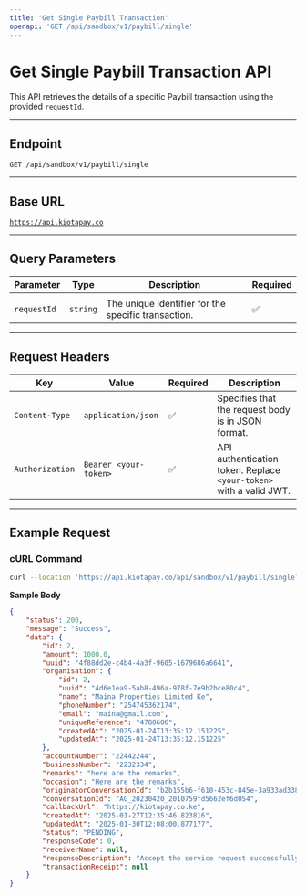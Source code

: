 ```yaml
---
title: 'Get Single Paybill Transaction'
openapi: 'GET /api/sandbox/v1/paybill/single'
---
```


# Get Single Paybill Transaction API

This API retrieves the details of a specific Paybill transaction using the provided `requestId`.

***

## **Endpoint**

`GET /api/sandbox/v1/paybill/single`

***

## **Base URL**

[`https://api.kiotapay.co`](https://api.kiotapay.co)

***

## **Query Parameters**

| Parameter   | Type     | Description                                            | Required |
| ----------- | -------- | ------------------------------------------------------ | -------- |
        |
| `requestId` | `string` | The unique identifier for the specific transaction.    | ✅        |

***

## **Request Headers**

| Key             | Value                 | Required | Description                                                        |
| --------------- | --------------------- | -------- | ------------------------------------------------------------------ |
| `Content-Type`  | `application/json`    | ✅        | Specifies that the request body is in JSON format.                 |
| `Authorization` | `Bearer <your-token>` | ✅        | API authentication token. Replace `<your-token>` with a valid JWT. |

***

## **Example Request**

### **cURL Command**

```bash
curl --location 'https://api.kiotapay.co/api/sandbox/v1/paybill/single?requestId=4f88dd2e-c4b4-4a3f-9605-1679686a6641'
```

**Sample Body**

```json
{
    "status": 200,
    "message": "Success",
    "data": {
        "id": 2,
        "amount": 1000.0,
        "uuid": "4f88dd2e-c4b4-4a3f-9605-1679686a6641",
        "organisation": {
            "id": 2,
            "uuid": "4d6e1ea9-5ab8-496a-978f-7e9b2bce80c4",
            "name": "Maina Properties Limited Ke",
            "phoneNumber": "254745362174",
            "email": "maina@gmail.com",
            "uniqueReference": "4780606",
            "createdAt": "2025-01-24T13:35:12.151225",
            "updatedAt": "2025-01-24T13:35:12.151225"
        },
        "accountNumber": "22442244",
        "businessNumber": "2232334",
        "remarks": "here are the remarks",
        "occasion": "Here are the remarks",
        "originatorConversationId": "b2b155b6-f610-453c-845e-3a933ad33875",
        "conversationId": "AG_20230420_2010759fd5662ef6d054",
        "callbackUrl": "https://kiotapay.co.ke",
        "createdAt": "2025-01-27T12:35:46.823816",
        "updatedAt": "2025-01-30T12:08:00.877177",
        "status": "PENDING",
        "responseCode": 0,
        "receiverName": null,
        "responseDescription": "Accept the service request successfully.",
        "transactionReceipt": null
    }
}
```